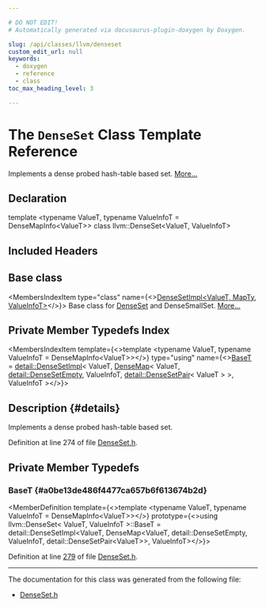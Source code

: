 ```yaml
---

# DO NOT EDIT!
# Automatically generated via docusaurus-plugin-doxygen by Doxygen.

slug: /api/classes/llvm/denseset
custom_edit_url: null
keywords:
  - doxygen
  - reference
  - class
toc_max_heading_level: 3

---
```





# The `DenseSet` Class Template Reference

<DoxygenPage pluginConfig={pluginConfig}>

Implements a dense probed hash-table based set. <a href="#details">More...</a>

## Declaration

<CodeBlock>template &lt;typename ValueT, typename ValueInfoT = DenseMapInfo&lt;ValueT&gt;&gt;
class llvm::DenseSet&lt;ValueT, ValueInfoT&gt;</CodeBlock>

## Included Headers

<IncludesList>
<IncludesListItem
  filePath="llvm/ADT/DenseSet.h"
  permalink="/docs/api/files/include/include/llvm/include/llvm/adt/denseset-h"
  isLocal="true" />
</IncludesList>

## Base class

<MembersIndex>

<MembersIndexItem
  type="class"
  name={<><a href="/docs/api/classes/llvm/detail/densesetimpl">DenseSetImpl&lt;ValueT, MapTy, ValueInfoT&gt;</a></>}>
Base class for <a href="/docs/api/classes/llvm/denseset">DenseSet</a> and DenseSmallSet. <a href="/docs/api/classes/llvm/detail/densesetimpl/#details">More...</a>
</MembersIndexItem>

</MembersIndex>

## Private Member Typedefs Index

<MembersIndex>

<MembersIndexItem
  template={<>template &lt;typename ValueT, typename ValueInfoT = DenseMapInfo&lt;ValueT&gt;&gt;</>}
  type="using"
  name={<><a href="#a0be13de486f4477ca657b6f613674b2d">BaseT</a> = <a href="/docs/api/classes/llvm/detail/densesetimpl">detail::DenseSetImpl</a>&lt; ValueT, <a href="/docs/api/classes/llvm/densemap">DenseMap</a>&lt; ValueT, <a href="/docs/api/structs/llvm/detail/densesetempty">detail::DenseSetEmpty</a>, ValueInfoT, <a href="/docs/api/classes/llvm/detail/densesetpair">detail::DenseSetPair</a>&lt; ValueT &gt; &gt;, ValueInfoT &gt;</>}>
</MembersIndexItem>

</MembersIndex>

## Description {#details}

Implements a dense probed hash-table based set.

Definition at line 274 of file <a href="/docs/api/files/include/include/llvm/include/llvm/adt/denseset-h">DenseSet.h</a>.

<SectionDefinition>

## Private Member Typedefs

### BaseT {#a0be13de486f4477ca657b6f613674b2d}

<MemberDefinition
  template={<>template &lt;typename ValueT, typename ValueInfoT = DenseMapInfo&lt;ValueT&gt;&gt;</>}
  prototype={<>using llvm::DenseSet&lt; ValueT, ValueInfoT &gt;::BaseT = 
      detail::DenseSetImpl&lt;ValueT,
                           DenseMap&lt;ValueT, detail::DenseSetEmpty, ValueInfoT,
                                    detail::DenseSetPair&lt;ValueT&gt;&gt;,
                           ValueInfoT&gt;</>}>

Definition at line <a href="/docs/api/files/include/include/llvm/include/llvm/adt/denseset-h/#l00279">279</a> of file <a href="/docs/api/files/include/include/llvm/include/llvm/adt/denseset-h">DenseSet.h</a>.
</MemberDefinition>

</SectionDefinition>

<hr/>

The documentation for this class was generated from the following file:

<ul>
<li><a href="/docs/api/files/include/include/llvm/include/llvm/adt/denseset-h">DenseSet.h</a></li>
</ul>

</DoxygenPage>

